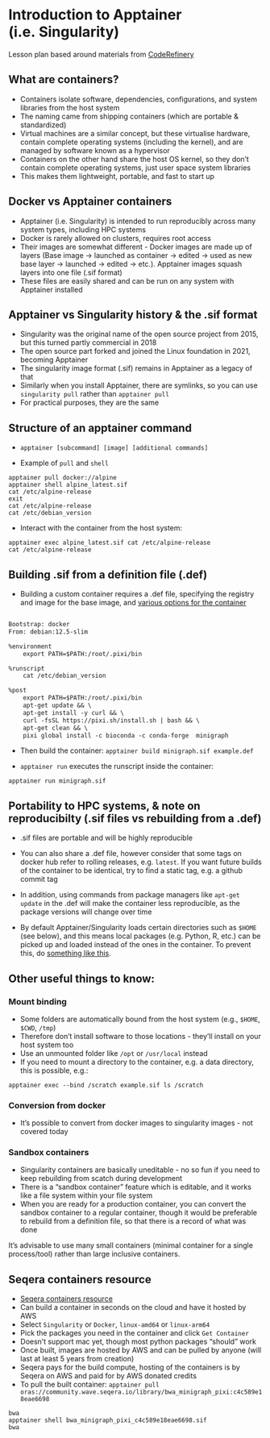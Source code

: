 # Introduction to Apptainer (i.e. Singularity)

Lesson plan based around materials from [CodeRefinery](https://coderefinery.github.io/ttt4hpc_containers/basics_running_containers)

## What are containers?

- Containers isolate software, dependencies, configurations, and system libraries from the host system
- The naming came from shipping containers (which are portable & standardized)
- Virtual machines are a similar concept, but these virtualise hardware, contain complete operating systems (including the kernel), and are managed by software known as a hypervisor
- Containers on the other hand share the host OS kernel, so they don't contain complete operating systems, just user space system libraries
- This makes them lightweight, portable, and fast to start up
 
## Docker vs Apptainer containers

- Apptainer (i.e. Singularity) is intended to run reproducibly across many system types, including HPC systems
- Docker is rarely allowed on clusters, requires root access
- Their images are somewhat different - Docker images are made up of layers (Base image -> launched as container -> edited -> used as new base layer -> launched -> edited -> etc.). Apptainer images squash layers into one file (.sif format)
- These files are easily shared and can be run on any system with Apptainer installed

## Apptainer vs Singularity history & the .sif format

- Singularity was the original name of the open source project from 2015, but this turned partly commercial in 2018
- The open source part forked and joined the Linux foundation in 2021, becoming Apptainer
- The singularity image format (.sif) remains in Apptainer as a legacy of that
- Similarly when you install Apptainer, there are symlinks, so you can use `singularity pull` rather than `apptainer pull`
- For practical purposes, they are the same

## Structure of an apptainer command

- `apptainer [subcommand] [image] [additional commands]` 

- Example of `pull` and `shell`

```
apptainer pull docker://alpine
apptainer shell alpine_latest.sif
cat /etc/alpine-release
exit
cat /etc/alpine-release
cat /etc/debian_version
```

- Interact with the container from the host system:

```
apptainer exec alpine_latest.sif cat /etc/alpine-release
cat /etc/alpine-release
```
## Building .sif from a definition file (.def)

- Building a custom container requires a .def file, specifying the registry and image for the base image, and [various options for the container](https://apptainer.org/documentation/)

```default{filename="example.def"}

Bootstrap: docker
From: debian:12.5-slim

%environment
	export PATH=$PATH:/root/.pixi/bin

%runscript
	cat /etc/debian_version

%post
	export PATH=$PATH:/root/.pixi/bin
	apt-get update && \
	apt-get install -y curl && \
	curl -fsSL https://pixi.sh/install.sh | bash && \
	apt-get clean && \
	pixi global install -c bioconda -c conda-forge  minigraph

```

- Then build the container: `apptainer build minigraph.sif example.def`

- `apptainer run` executes the runscript inside the container:

`apptainer run minigraph.sif`

## Portability to HPC systems, & note on reproducibilty (.sif files vs rebuilding from a .def)

- .sif files are portable and will be highly reproducible

- You can also share a .def file, however consider that some tags on docker hub refer to rolling releases, e.g. `latest`. If you want future builds of the container to be identical, try to find a static tag, e.g. a github commit tag

- In addition, using commands from package managers like `apt-get update` in the .def will make the container less reproducible, as the package versions will change over time

- By default Apptainer/Singularity loads certain directories such as `$HOME` (see below), and this means local packages (e.g. Python, R, etc.) can be picked up and loaded instead of the ones in the container. To prevent this, do [something like this](https://github.com/nf-core/tools/blob/930ece572bf23b68c7a7c5259e918a878ba6499e/nf_core/pipeline-template/nextflow.config#L212-L221).

## Other useful things to know:

### Mount binding

- Some folders are automatically bound from the host system (e.g., `$HOME`, `$CWD`, `/tmp`)
- Therefore don't install software to those locations - they'll install on your host system too
- Use an unmounted folder like `/opt` or `/usr/local` instead
- If you need to mount a directory to the container, e.g. a data directory, this is possible, e.g.:

`apptainer exec --bind /scratch example.sif ls /scratch`

### Conversion from docker
- It's possible to convert from docker images to singularity images - not covered today

### Sandbox containers

- Singularity containers are basically uneditable - no so fun if you need to keep rebuilding from scatch during development
- There is a "sandbox container" feature which is editable, and it works like a file system within your file system
- When you are ready for a production container, you can convert the sandbox container to a regular container, though it would be preferable to rebuild from a definition file, so that there is a record of what was done

::: {.callout-tip}
It's advisable to use many small containers (minimal container for a single process/tool) rather than large inclusive containers.
:::

## Seqera containers resource

- [Seqera containers resource](https://seqera.io/containers)
- Can build a container in seconds on the cloud and have it hosted by AWS
- Select `Singularity` or `Docker`, `linux-amd64` or `linux-arm64`
- Pick the packages you need in the container and click `Get Container`
- Doesn't support mac yet, though most python packages "should" work
- Once built, images are hosted by AWS and can be pulled by anyone (will last at least 5 years from creation)
- Seqera pays for the build compute, hosting of the containers is by Seqera on AWS and paid for by AWS donated credits
- To pull the built container:
`apptainer pull oras://community.wave.seqera.io/library/bwa_minigraph_pixi:c4c589e18eae6698`

```
bwa
apptainer shell bwa_minigraph_pixi_c4c589e18eae6698.sif
bwa
```
